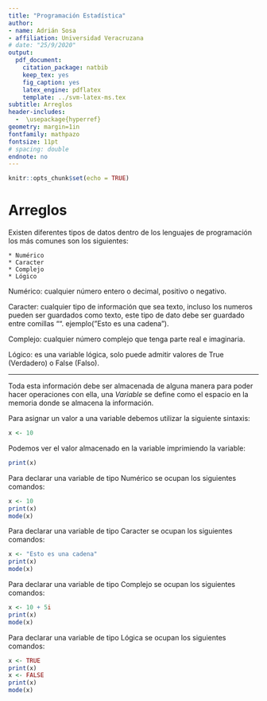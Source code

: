 ```yaml
---
title: "Programación Estadística"
author:
- name: Adrián Sosa
- affiliation: Universidad Veracruzana
# date: "25/9/2020"
output:
  pdf_document:
    citation_package: natbib
    keep_tex: yes
    fig_caption: yes
    latex_engine: pdflatex
    template: ../svm-latex-ms.tex
subtitle: Arreglos
header-includes:
  -  \usepackage{hyperref}
geometry: margin=1in
fontfamily: mathpazo
fontsize: 11pt
# spacing: double
endnote: no
---
```


```r
knitr::opts_chunk$set(echo = TRUE)
```


# Arreglos 

Existen diferentes tipos de datos dentro de los lenguajes de programación los más comunes son los siguientes:

    * Numérico
    * Caracter
    * Complejo
    * Lógico

    
Numérico: cualquier número entero o decimal, positivo o negativo.

Caracter: cualquier tipo de información que sea texto, incluso los numeros pueden ser guardados como texto, este tipo de dato debe ser guardado entre comillas "". ejemplo("Esto es una cadena").

Complejo: cualquier número complejo que tenga parte real e imaginaria.

Lógico: es una variable lógica, solo puede admitir valores de True (Verdadero) o False (Falso).


---
Toda esta información debe ser almacenada de alguna manera para poder hacer operaciones con ella, una *Variable* se define como el espacio en la memoria donde se almacena la información.

Para asignar un valor a una variable debemos utilizar la siguiente sintaxis:
```r
x <- 10
```

Podemos ver el valor almacenado en la variable imprimiendo la variable:

```r
print(x)
```

Para declarar una variable de tipo Numérico se ocupan los siguientes comandos:


```r
x <- 10
print(x)
mode(x)
```


Para declarar una variable de tipo Caracter se ocupan los siguientes comandos:


```r
x <- "Esto es una cadena"
print(x)
mode(x)
```

Para declarar una variable de tipo Complejo se ocupan los siguientes comandos:


```r
x <- 10 + 5i
print(x)
mode(x)
```

Para declarar una variable de tipo Lógica se ocupan los siguientes comandos:


```r
x <- TRUE
print(x)
x <- FALSE
print(x)
mode(x)
```




